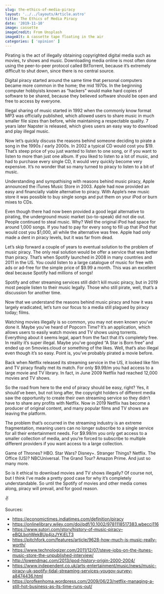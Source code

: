 ```yaml
---
slug: the-ethics-of-media-piracy
layout: '../../layouts/Article.astro' 
title: The Ethics of Media Piracy
date: '2019-11-10'
image: cassette
imageCredit: From Unsplash
imageAlt: A cassette tape floating in the air
categories: [ 'opinion' ]
---
```

Pirating is the act of illegally obtaining copyrighted digital media such as movies, tv shows and music. Downloading media online is most often done using the peer-to-peer protocol called BitTorrent, because it’s extremely difficult to shut down, since there is no central source.

Digital piracy started around the same time that personal computers became more common in the home; the mid 1970s. In the beginning computer hobbyists known as “hackers” would make hard copies of software to be shared, because they believed software should be open and free to access by everyone.

Illegal sharing of music started in 1992 when the commonly know format MP3 was officially published, which allowed users to share music in much smaller file sizes than before, while maintaining a respectable quality. 7 years later Napster is released, which gives users an easy way to download and play illegal music.

Now let’s quickly discuss the reasons behind someone deciding to pirate a song in the 1990s / early 2000s. In 2002 a typical CD would cost you $19. That’s steep price of you just wanted to listen to one song, or if you want to listen to more than just one album. If you liked to listen to a lot of music, and had to purchase every single CD, it would very quickly become very expensive. It’s no wonder that so many turned to piracy to listen to a bit of music.

Understanding and sympathising with reasons behind music piracy, Apple announced the iTunes Music Store in 2003. Apple had now provided an easy and financially viable alternative to piracy. With Apple’s new music store it was possible to buy single songs and put them on your iPod or burn mixes to CDs.

Even though there had now been provided a good legal alternative to pirating, the underground music market (so-to-speak) did not die out. People continued to steal music. Why? Well the original iPod had space for around 1,000 songs. If you had to pay for every song to fill up that iPod that would cost you $1,000, all while the alternative was free. Apple had only made a dent in piracy levels, but it was far from dead.

Let’s skip forward a couple of years to eventual solution to the problem of music piracy. The only real solution would be offer a service that was better than piracy. That’s when Spotify launched in 2008 in many countries and 2011 in the US. You could listen to a large catalogue of music for free with ads or ad-free for the simple price of $9.99 a month. This was an excellent deal because Spotify had millions of songs!

Spotify and other streaming services still didn’t kill music piracy, but in 2019 most people listen to their music legally. Those who still pirate, well, that’s a discussion for another time.

Now that we understand the reasons behind music piracy and how it was largely eradicated, let’s turn our focus to a media still plagued by piracy today; films.

Watching movies illegally is so common, you may not even known you’ve done it. Maybe you’ve heard of Popcorn Time? It’s an application, which allows users to easily watch movies and TV shows using torrents. Everything about it seems legal, apart from the fact that it’s completely free. In reality it’s super illegal. Maybe you’ve googled “A Star is Born free” and ended up on 5movies.cloud or something of the likes. Well, that’s also illegal even though it’s so easy. Point is, you’ve probably pirated a movie before.

Back when Netflix released its streaming service in the US, it looked like film and TV piracy finally met its match. For only $9.99/m you had access to a large movie and TV library. In fact, in June 2009 Netflix had reached 12,000 movies and TV shows.

So the road from here to the end of piracy should be easy, right? Yes, it should’ve been, but not long after, the copyright holders of different media saw the opportunity to create their own streaming service so they didn’t have to share any profits with Netflix. Now in 2019 Netflix has become a producer of original content, and many popular films and TV shows are leaving the platform.

The problem that’s occurred in the streaming industry is an extreme fragmentation, meaning users can no longer subscribe to a single service for all their entertainment needs. For $9.99/m you only get access to a smaller collection of media, and you’re forced to subscribe to multiple different providers if you want access to a large collection.

Game of Thrones? HBO. Star Wars? Disney+. Stranger Things? Netflix. The Office (US)? NBCUniversal. The Grand Tour? Amazon Prime. And just so many more.

So is it ethical to download movies and TV shows illegally? Of course not, but I think I’ve made a pretty good case for why it’s completely understandable. So until the Spotify of movies and other media comes along, piracy will prevail, and for good reason.

✌

Sources:
- https://economictimes.indiatimes.com/definition/piracy
- https://onlinelibrary.wiley.com/doi/pdf/10.1002/9781118517383.wbeccj116
- https://www.sutori.com/story/history-of-music-piracy–eBQLbohWekBUp4jzJYKiELT3
- https://pitchfork.com/features/article/9628-how-much-is-music-really-worth/
- https://www.technologizer.com/2011/12/07/steve-jobs-on-the-itunes-music-store-the-unpublished-interview/
- http://lowendmac.com/2013/ipod-history-origin-2000-2004/
- https://www.independent.co.uk/arts-entertainment/music/news/music-piracy-uk-spotify-tidal-streaming-services-yougov-survey-a8474436.html
- https://profkenhoma.wordpress.com/2009/06/23/netflix-managing-a-still-hot-business-as-its-time-runs-out/